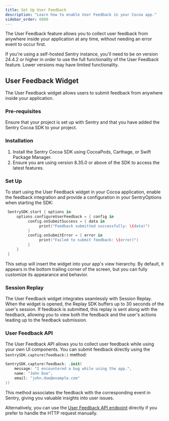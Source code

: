 ```yaml
---
title: Set Up User Feedback
description: "Learn how to enable User Feedback in your Cocoa app."
sidebar_order: 6000
---
```


The User Feedback feature allows you to collect user feedback from anywhere inside your application at any time, without needing an error event to occur first.

<Note>
If you're using a self-hosted Sentry instance, you'll need to be on version 24.4.2 or higher in order to use the full functionality of the User Feedback feature. Lower versions may have limited functionality.
</Note>

## User Feedback Widget

The User Feedback widget allows users to submit feedback from anywhere inside your application.

### Pre-requisites

Ensure that your project is set up with Sentry and that you have added the Sentry Cocoa SDK to your project.

### Installation

1. Install the Sentry Cocoa SDK using CocoaPods, Carthage, or Swift Package Manager.
2. Ensure you are using version 8.35.0 or above of the SDK to access the latest features.

### Set Up

To start using the User Feedback widget in your Cocoa application, enable the feedback integration and provide a configuration in your SentryOptions when starting the SDK:

```swift
 SentrySDK.start { options in
     options.configureUserFeedback = { config in
          config.onSubmitSuccess = { data in
               print("Feedback submitted successfully: \(data)")
          }
          config.onSubmitError = { error in
               print("Failed to submit feedback: \(error)")
          }
     }
 }
```

This setup will insert the widget into your app's view hierarchy. By default, it appears in the bottom trailing corner of the screen, but you can fully customize its appearance and behavior.

### Session Replay

The User Feedback widget integrates seamlessly with Session Replay. When the widget is opened, the Replay SDK buffers up to 30 seconds of the user's session. If feedback is submitted, this replay is sent along with the feedback, allowing you to view both the feedback and the user's actions leading up to the feedback submission.

### User Feedback API

The User Feedback API allows you to collect user feedback while using your own UI components. You can submit feedback directly using the `SentrySDK.capture(feedback:)` method:

```swift
SentrySDK.capture(feedback: .init(
    message: "I encountered a bug while using the app.",
    name: "John Doe",
    email: "john.doe@example.com"
))
```

This method associates the feedback with the corresponding event in Sentry, giving you valuable insights into user issues.

Alternatively, you can use the [User Feedback API endpoint](/api/projects/submit-user-feedback/) directly if you prefer to handle the HTTP request manually.
